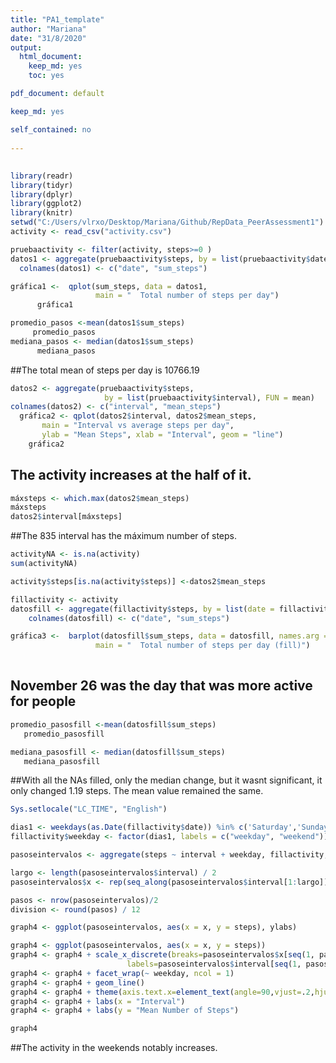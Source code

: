 ```yaml
---
title: "PA1_template"
author: "Mariana"
date: "31/8/2020"
output: 
  html_document: 
    keep_md: yes
    toc: yes

pdf_document: default

keep_md: yes

self_contained: no
  
---
```

##
```r
library(readr)
library(tidyr)
library(dplyr)
library(ggplot2)
library(knitr)
setwd("C:/Users/vlrxo/Desktop/Mariana/Github/RepData_PeerAssessment1")
activity <- read_csv("activity.csv")
```


```r
pruebaactivity <- filter(activity, steps>=0 )
datos1 <- aggregate(pruebaactivity$steps, by = list(pruebaactivity$date), FUN = sum)
  colnames(datos1) <- c("date", "sum_steps")
```


```r
gráfica1 <-  qplot(sum_steps, data = datos1,
                   main = "  Total number of steps per day")
      gráfica1
```


```r
promedio_pasos <-mean(datos1$sum_steps)
     promedio_pasos 
mediana_pasos <- median(datos1$sum_steps)
      mediana_pasos
```
##The total mean of steps per day is 10766.19

```r
datos2 <- aggregate(pruebaactivity$steps, 
                     by = list(pruebaactivity$interval), FUN = mean)
colnames(datos2) <- c("interval", "mean_steps")
  gráfica2 <- qplot(datos2$interval, datos2$mean_steps, 
       main = "Interval vs average steps per day",
       ylab = "Mean Steps", xlab = "Interval", geom = "line")  
    gráfica2
```
## The activity increases at the half of it.

```r
máxsteps <- which.max(datos2$mean_steps)
máxsteps
datos2$interval[máxsteps]
```
##The 835 interval has the máximum number of steps.

```r
activityNA <- is.na(activity)
sum(activityNA)
```


```r
activity$steps[is.na(activity$steps)] <-datos2$mean_steps
```

```r
fillactivity <- activity
datosfill <- aggregate(fillactivity$steps, by = list(date = fillactivity$date), FUN = sum)
    colnames(datosfill) <- c("date", "sum_steps")
```


```r
gráfica3 <-  barplot(datosfill$sum_steps, data = datosfill, names.arg = datosfill$date,
                   main = "  Total number of steps per day (fill)")
  
```
## November 26 was the day that was more active for people

```r
promedio_pasosfill <-mean(datosfill$sum_steps)
   promedio_pasosfill

mediana_pasosfill <- median(datosfill$sum_steps)
   mediana_pasosfill
```
##With all the NAs filled, only the median change, but it wasnt significant, it only changed 1.19 steps. The mean value remained the same.

```r
Sys.setlocale("LC_TIME", "English")

dias1 <- weekdays(as.Date(fillactivity$date)) %in% c('Saturday','Sunday') 
fillactivity$weekday <- factor(dias1, labels = c("weekday", "weekend"))

pasoseintervalos <- aggregate(steps ~ interval + weekday, fillactivity, FUN = mean)

largo <- length(pasoseintervalos$interval) / 2
pasoseintervalos$x <- rep(seq_along(pasoseintervalos$interval[1:largo]), 2)

pasos <- nrow(pasoseintervalos)/2
division <- round(pasos) / 12
```



```r
graph4 <- ggplot(pasoseintervalos, aes(x = x, y = steps), ylabs)

graph4 <- ggplot(pasoseintervalos, aes(x = x, y = steps))
graph4 <- graph4 + scale_x_discrete(breaks=pasoseintervalos$x[seq(1, pasos, division)],
                          labels=pasoseintervalos$interval[seq(1, pasos, division)])
graph4 <- graph4 + facet_wrap(~ weekday, ncol = 1)
graph4 <- graph4 + geom_line()
graph4 <- graph4 + theme(axis.text.x=element_text(angle=90,vjust=.2,hjust=1))
graph4 <- graph4 + labs(x = "Interval")
graph4 <- graph4 + labs(y = "Mean Number of Steps")

graph4
```
##The activity in the weekends notably increases. 

